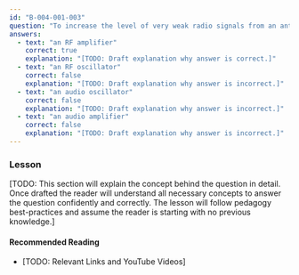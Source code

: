 ```yaml
---
id: "B-004-001-003"
question: "To increase the level of very weak radio signals from an antenna, you would use:"
answers:
  - text: "an RF amplifier"
    correct: true
    explanation: "[TODO: Draft explanation why answer is correct.]"
  - text: "an RF oscillator"
    correct: false
    explanation: "[TODO: Draft explanation why answer is incorrect.]"
  - text: "an audio oscillator"
    correct: false
    explanation: "[TODO: Draft explanation why answer is incorrect.]"
  - text: "an audio amplifier"
    correct: false
    explanation: "[TODO: Draft explanation why answer is incorrect.]"
---
```


### Lesson

[TODO: This section will explain the concept behind the question in detail. Once drafted the reader will understand all necessary concepts to answer the question confidently and correctly. The lesson will follow pedagogy best-practices and assume the reader is starting with no previous knowledge.]

#### Recommended Reading

- [TODO: Relevant Links and YouTube Videos]
